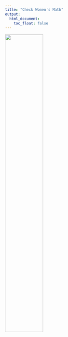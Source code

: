 ```yaml
---
title: "Check Women's Math"
output:
  html_document:
    toc_float: false
---
```


<img src="girlmath.png" style="width:50%">

